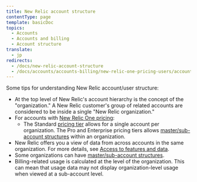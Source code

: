 ```yaml
---
title: New Relic account structure
contentType: page
template: basicDoc
topics:
  - Accounts
  - Accounts and billing
  - Account structure
translate:
  - jp
redirects:
  - /docs/new-relic-account-structure
  - /docs/accounts/accounts-billing/new-relic-one-pricing-users/account-user-structure
---
```


Some tips for understanding New Relic account/user structure:

* At the top level of New Relic's account hierarchy is the concept of the "organization." A New Relic customer's group of related accounts are considered to be inside a single "New Relic organization."
* For accounts with [New Relic One pricing](/docs/accounts/accounts-billing/new-relic-one-pricing-users/pricing-billing):
  * The Standard [pricing tier](https://newrelic.com/pricing) allows for a single account per organization. The Pro and Enterprise pricing tiers allows [master/sub-account structures](/docs/accounts/install-new-relic/account-setup/manage-apps-or-users-sub-accounts) within an organization.
* New Relic offers you a view of data from across accounts in the same organization. For more details, see [Access to features and data](/docs/factors-affecting-access-features-data#account-access).
* Some organizations can have [master/sub-account structures](/docs/accounts/install-new-relic/account-setup/manage-apps-or-users-sub-accounts).
* Billing-related usage is calculated at the level of the organization. This can mean that usage data may not display organization-level usage when viewed at a sub-account level.
